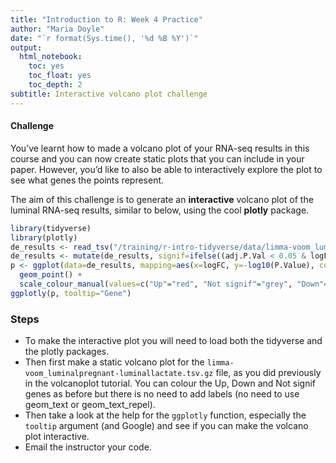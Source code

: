 ```yaml
---
title: "Introduction to R: Week 4 Practice"
author: "Maria Doyle"
date: "`r format(Sys.time(), '%d %B %Y')`"
output: 
  html_notebook:
    toc: yes
    toc_float: yes
    toc_depth: 2
subtitle: Interactive volcano plot challenge
---
```


#### Challenge

You've learnt how to made a volcano plot of your RNA-seq results in this course and you can now create static plots that you can include in your paper. However, you'd like to also be able to interactively explore the plot to see what genes the points represent.

The aim of this challenge is to generate an **interactive** volcano plot of the luminal RNA-seq results, similar to below, using the cool **plotly** package. 


```r
library(tidyverse)
library(plotly)
de_results <- read_tsv("/training/r-intro-tidyverse/data/limma-voom_luminalpregnant-luminallactate.tsv.gz")
de_results <- mutate(de_results, signif=ifelse((adj.P.Val < 0.05 & logFC > 1), "Up", ifelse((adj.P.Val < 0.05 & logFC < -1), "Down", "Not signif")))
p <- ggplot(data=de_results, mapping=aes(x=logFC, y=-log10(P.Value), colour=signif, Gene=SYMBOL)) +
  geom_point() +
  scale_colour_manual(values=c("Up"="red", "Not signif"="grey", "Down"="blue"))
ggplotly(p, tooltip="Gene")
```


### Steps

* To make the interactive plot you will need to load both the tidyverse and the plotly packages.
* Then first make a static volcano plot for the `limma-voom_luminalpregnant-luminallactate.tsv.gz` file, as you did previously in the volcanoplot tutorial. You can colour the Up, Down and Not signif genes as before but there is no need to add labels (no need to use geom_text or geom_text_repel).
* Then take a look at the help for the `ggplotly` function, especially the `tooltip` argument (and Google) and see if you can make the volcano plot interactive.
* Email the instructor your code.
